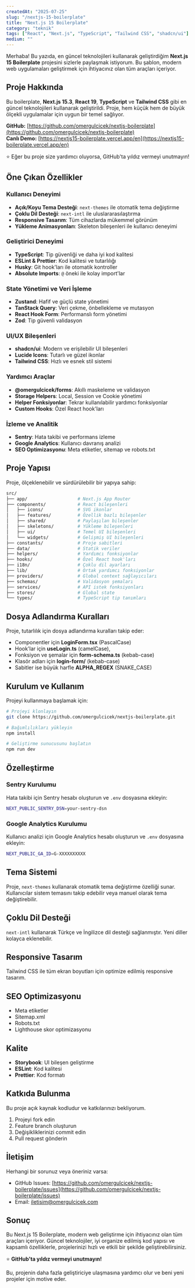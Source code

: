 ```yaml
---
createdAt: "2025-07-25"
slug: "/nextjs-15-boilerplate"
title: "Next.js 15 Boilerplate"
category: "teknik"
tags: ["React", "Next.js", "TypeScript", "Tailwind CSS", "shadcn/ui"]
medium: ""
---
```


Merhaba! Bu yazıda, en güncel teknolojileri kullanarak geliştirdiğim **Next.js 15 Boilerplate** projesini sizlerle paylaşmak istiyorum. Bu şablon, modern web uygulamaları geliştirmek için ihtiyacınız olan tüm araçları içeriyor.

## Proje Hakkında

Bu boilerplate, **Next.js 15.3**, **React 19**, **TypeScript** ve **Tailwind CSS** gibi en güncel teknolojileri kullanarak geliştirildi. Proje, hem küçük hem de büyük ölçekli uygulamalar için uygun bir temel sağlıyor.

**GitHub:** [https://github.com/omergulcicek/nextjs-boilerplate](https://github.com/omergulcicek/nextjs-boilerplate)  
**Canlı Demo:** [https://nextjs15-boilerplate.vercel.app/en](https://nextjs15-boilerplate.vercel.app/en)

⭐ Eğer bu proje size yardımcı oluyorsa, GitHub'ta yıldız vermeyi unutmayın!

## Öne Çıkan Özellikler

### Kullanıcı Deneyimi
- **Açık/Koyu Tema Desteği**: `next-themes` ile otomatik tema değiştirme
- **Çoklu Dil Desteği**: `next-intl` ile uluslararasılaştırma
- **Responsive Tasarım**: Tüm cihazlarda mükemmel görünüm
- **Yükleme Animasyonları**: Skeleton bileşenleri ile kullanıcı deneyimi

### Geliştirici Deneyimi
- **TypeScript**: Tip güvenliği ve daha iyi kod kalitesi
- **ESLint & Prettier**: Kod kalitesi ve tutarlılığı
- **Husky**: Git hook'ları ile otomatik kontroller
- **Absolute Imports**: `@` öneki ile kolay import'lar

### State Yönetimi ve Veri İşleme
- **Zustand**: Hafif ve güçlü state yönetimi
- **TanStack Query**: Veri çekme, önbellekleme ve mutasyon
- **React Hook Form**: Performanslı form yönetimi
- **Zod**: Tip güvenli validasyon

### UI/UX Bileşenleri
- **shadcn/ui**: Modern ve erişilebilir UI bileşenleri
- **Lucide Icons**: Tutarlı ve güzel ikonlar
- **Tailwind CSS**: Hızlı ve esnek stil sistemi

### Yardımcı Araçlar
- **@omergulcicek/forms**: Akıllı maskeleme ve validasyon
- **Storage Helpers**: Local, Session ve Cookie yönetimi
- **Helper Fonksiyonlar**: Tekrar kullanılabilir yardımcı fonksiyonlar
- **Custom Hooks**: Özel React hook'ları

### İzleme ve Analitik
- **Sentry**: Hata takibi ve performans izleme
- **Google Analytics**: Kullanıcı davranış analizi
- **SEO Optimizasyonu**: Meta etiketler, sitemap ve robots.txt

## Proje Yapısı

Proje, ölçeklenebilir ve sürdürülebilir bir yapıya sahip:

```bash
src/
├── app/                   # Next.js App Router
├── components/            # React bileşenleri
│   ├── icons/             # SVG ikonlar
│   ├── features/          # Özellik bazlı bileşenler
│   ├── shared/            # Paylaşılan bileşenler
│   ├── skeletons/         # Yükleme bileşenleri
│   ├── ui/                # Temel UI bileşenleri
│   └── widgets/           # Gelişmiş UI bileşenleri
├── constants/             # Proje sabitleri
├── data/                  # Statik veriler
├── helpers/               # Yardımcı fonksiyonlar
├── hooks/                 # Özel React hook'ları
├── i18n/                  # Çoklu dil ayarları
├── lib/                   # Ortak yardımcı fonksiyonlar
├── providers/             # Global context sağlayıcıları
├── schemas/               # Validasyon şemaları
├── services/              # API istek fonksiyonları
├── stores/                # Global state
└── types/                 # TypeScript tip tanımları
```

## Dosya Adlandırma Kuralları

Proje, tutarlılık için dosya adlandırma kuralları takip eder:

* Componentler için **LoginForm.tsx** (PascalCase)
* Hook'lar için **useLogin.ts** (camelCase),
* Fonksiyon ve şemalar için **form-schema.ts** (kebab-case)
* Klasör adları için **login-form/** (kebab-case)
* Sabitler ise büyük harfle **ALPHA_REGEX** (SNAKE_CASE)

## Kurulum ve Kullanım

Projeyi kullanmaya başlamak için:

```bash
# Projeyi klonlayın
git clone https://github.com/omergulcicek/nextjs-boilerplate.git

# Bağımlılıkları yükleyin
npm install

# Geliştirme sunucusunu başlatın
npm run dev
```

## Özelleştirme

### Sentry Kurulumu
Hata takibi için Sentry hesabı oluşturun ve `.env` dosyasına ekleyin:

```bash
NEXT_PUBLIC_SENTRY_DSN=your-sentry-dsn
```

### Google Analytics Kurulumu
Kullanıcı analizi için Google Analytics hesabı oluşturun ve `.env` dosyasına ekleyin:

```bash
NEXT_PUBLIC_GA_ID=G-XXXXXXXXXX
```

## Tema Sistemi

Proje, `next-themes` kullanarak otomatik tema değiştirme özelliği sunar. Kullanıcılar sistem temasını takip edebilir veya manuel olarak tema değiştirebilir.

## Çoklu Dil Desteği

`next-intl` kullanarak Türkçe ve İngilizce dil desteği sağlanmıştır. Yeni diller kolayca eklenebilir.

## Responsive Tasarım

Tailwind CSS ile tüm ekran boyutları için optimize edilmiş responsive tasarım.

## SEO Optimizasyonu

- Meta etiketler
- Sitemap.xml
- Robots.txt
- Lighthouse skor optimizasyonu

## Kalite

- **Storybook**: UI bileşen geliştirme
- **ESLint**: Kod kalitesi
- **Prettier**: Kod formatı

## Katkıda Bulunma

Bu proje açık kaynak kodludur ve katkılarınızı bekliyorum.

1. Projeyi fork edin
2. Feature branch oluşturun
3. Değişikliklerinizi commit edin
4. Pull request gönderin

## İletişim

Herhangi bir sorunuz veya öneriniz varsa:
- GitHub Issues: [https://github.com/omergulcicek/nextjs-boilerplate/issues](https://github.com/omergulcicek/nextjs-boilerplate/issues)
- Email: [iletisim@omergulcicek.com](mailto:iletisim@omergulcicek.com)

## Sonuç

Bu Next.js 15 Boilerplate, modern web geliştirme için ihtiyacınız olan tüm araçları içeriyor. Güncel teknolojiler, iyi organize edilmiş kod yapısı ve kapsamlı özelliklerle, projelerinizi hızlı ve etkili bir şekilde geliştirebilirsiniz.

⭐ **GitHub'ta yıldız vermeyi unutmayın!**

Bu, projenin daha fazla geliştiriciye ulaşmasına yardımcı olur ve beni yeni projeler için motive eder.
